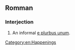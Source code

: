 ==Romman==

===Interjection===
{{en-interj}}

# An informal [[e plurbus unum]].

[[Category:en:Happenings]]